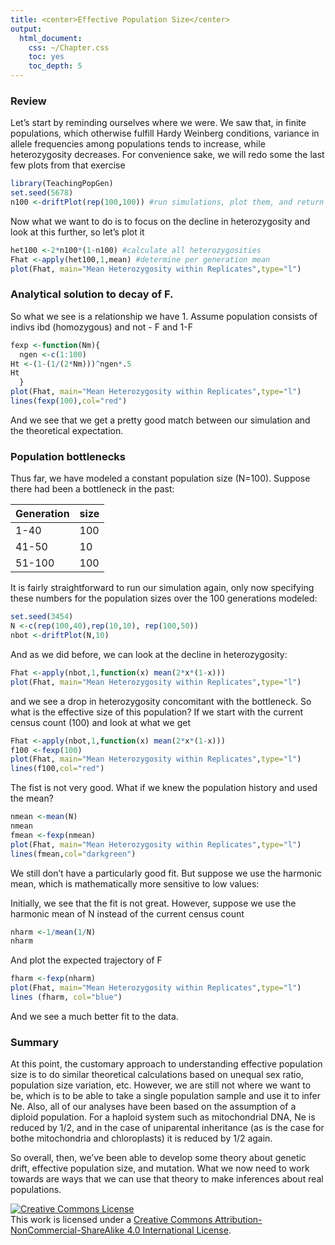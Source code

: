 ```yaml
---
title: <center>Effective Population Size</center>
output:
  html_document:
    css: ~/Chapter.css
    toc: yes
    toc_depth: 5
---
```

### Review

Let's start by reminding ourselves where we were.  We saw that, in finite populations, which otherwise fulfill Hardy Weinberg conditions, variance in allele frequencies among populations tends to increase, while heterozygosity decreases.  For convenience sake, we will redo some the last few plots from that exercise
```r
library(TeachingPopGen)
set.seed(5678)
n100 <-driftPlot(rep(100,100)) #run simulations, plot them, and return the results as a list
```
Now what we want to do is to focus on the decline in heterozygosity and look at this further, so let's plot it
```r
het100 <-2*n100*(1-n100) #calculate all heterozygosities
Fhat <-apply(het100,1,mean) #determine per generation mean
plot(Fhat, main="Mean Heterozygosity within Replicates",type="l")
```


### Analytical solution to decay of F.

So what we see is a relationship we have 
1.  Assume population consists of indivs ibd (homozygous) and not - F and 1-F

```r

fexp <-function(Nm){
  ngen <-c(1:100)
Ht <-(1-(1/(2*Nm)))^ngen*.5
Ht
  }
plot(Fhat, main="Mean Heterozygosity within Replicates",type="l")
lines(fexp(100),col="red")
```

And we see that we get a pretty good match between our simulation and the theoretical expectation.  

### Population bottlenecks

Thus far, we have modeled a constant population size (N=100).  Suppose there had been a bottleneck in the past:

Generation | size
---|---
1-40 | 100
41-50| 10
51-100 | 100

It is fairly straightforward to run our simulation again, only now specifying these numbers for the population sizes over the 100 generations modeled:
```r
set.seed(3454)
N <-c(rep(100,40),rep(10,10), rep(100,50))
nbot <-driftPlot(N,10)
```
And as we did before, we can look at the decline in heterozygosity:
```r
Fhat <-apply(nbot,1,function(x) mean(2*x*(1-x)))
plot(Fhat, main="Mean Heterozygosity within Replicates",type="l")
```
and we see a drop in heterozygosity concomitant with the bottleneck.  So what is the effective size of this population?  If we start with the current census count (100) and look at what we get
```r
Fhat <-apply(nbot,1,function(x) mean(2*x*(1-x)))
f100 <-fexp(100)
plot(Fhat, main="Mean Heterozygosity within Replicates",type="l")
lines(f100,col="red")
```
The fist is not very good.  What if we knew the population history and used the mean?
```r
nmean <-mean(N)
nmean
fmean <-fexp(nmean)
plot(Fhat, main="Mean Heterozygosity within Replicates",type="l")
lines(fmean,col="darkgreen")
```
We still don't have a particularly good fit.  But suppose we use the harmonic mean, which is mathematically more sensitive to low values:

Initially, we see that the fit is not great.  However, suppose we use the harmonic mean of N instead of the current census count
```r
nharm <-1/mean(1/N)
nharm
```
And plot the expected trajectory of F
```r
fharm <-fexp(nharm)
plot(Fhat, main="Mean Heterozygosity within Replicates",type="l")
lines (fharm, col="blue")
```
And we see a much better fit to the data.

### Summary

At this point, the customary approach to understanding effective population size is to do similar theoretical calculations based on unequal sex ratio, population size variation, etc.  However, we are still not where we want to be, which is to be able to take a single population sample and use it to infer Ne.  Also, all of our analyses have been based on the assumption of a diploid population.  For a haploid system such as mitochondrial DNA, Ne is reduced by 1/2, and in the case of uniparental inheritance (as is the case for bothe mitochondria and chloroplasts) it is reduced by 1/2 again.


So overall, then, we've been able to develop some theory about genetic drift, effective population size, and mutation.  What we now need to work towards are ways that we can use that theory to make inferences about real populations.

<a rel="license" href="http://creativecommons.org/licenses/by-nc-sa/4.0/deed.en_US"><img alt="Creative Commons License" style="border-width:0" src="http://i.creativecommons.org/l/by-nc-sa/4.0/88x31.png" /></a><br />This work is licensed under a <a rel="license" href="http://creativecommons.org/licenses/by-nc-sa/4.0/deed.en_US">Creative Commons Attribution-NonCommercial-ShareAlike 4.0 International License</a>.